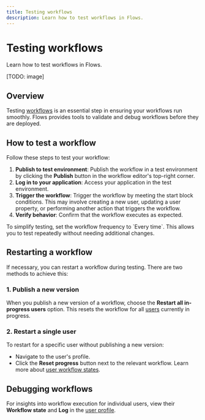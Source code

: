 ```yaml
---
title: Testing workflows
description: Learn how to test workflows in Flows.
---
```


# Testing workflows

Learn how to test workflows in Flows.

[TODO: image]

## Overview

Testing [workflows](/workflows) is an essential step in ensuring your workflows run smoothly. Flows provides tools to validate and debug workflows before they are deployed.

## How to test a workflow

Follow these steps to test your workflow:

1. **Publish to test environment**: Publish the workflow in a test environment by clicking the **Publish** button in the workflow editor's top-right corner.
2. **Log in to your application**: Access your application in the test environment.
3. **Trigger the workflow**: Trigger the workflow by meeting the start block conditions. This may involve creating a new user, updating a user property, or performing another action that triggers the workflow.
4. **Verify behavior**: Confirm that the workflow executes as expected.

<BetterCallout>
  To simplify testing, set the workflow frequency to `Every time`. This allows you to test
  repeatedly without needing additional changes.
</BetterCallout>

## Restarting a workflow

If necessary, you can restart a workflow during testing. There are two methods to achieve this:

### 1. Publish a new version

When you publish a new version of a workflow, choose the **Restart all in-progress users** option. This resets the workflow for all [users](/users) currently in progress.

### 2. Restart a single user

To restart for a specific user without publishing a new version:

- Navigate to the user's profile.
- Click the **Reset progress** button next to the relevant workflow. Learn more about [user workflow states](/users/workflow-states).

## Debugging workflows

For insights into workflow execution for individual users, view their **Workflow state** and **Log** in the [user profile](/users).